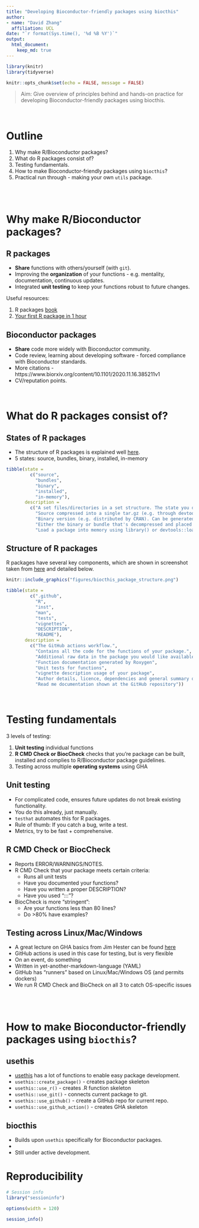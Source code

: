 ```yaml
---
title: "Developing Bioconductor-friendly packages using biocthis"
author: 
- name: "David Zhang"
  affiliation: UCL
date: "`r format(Sys.time(), '%d %B %Y')`"
output: 
  html_document:
    keep_md: true
---
```


```r

library(knitr)
library(tidyverse)

knitr::opts_chunk$set(echo = FALSE, message = FALSE)

```

> Aim: Give overview of principles behind and hands-on practice for developing Bioconductor-friendly packages using biocthis. 

<br>

# Outline

1.  Why make R/Bioconductor packages?
2.  What do R packages consist of?
3.  Testing fundamentals. 
4.  How to make Bioconductor-friendly packages using `biocthis`?
5.  Practical run through - making your own `utils` package.

<br><br>

# Why make R/Bioconductor packages?

## R packages

- **Share** functions with others/yourself (with `git`). 
- Improving the **organization** of your functions - e.g. mentality, documentation, continuous updates. 
- Integrated **unit testing** to keep your functions robust to future changes. 

Useful resources:

1. R packages [book](https://rstudio.com/products/rpackages/)
2. [Your first R package in 1 hour](https://www.pipinghotdata.com/posts/2020-10-25-your-first-r-package-in-1-hour/)

## Bioconductor packages

- **Share** code more widely with Bioconductor community. 
- Code review, learning about developing software - forced compliance with Bioconductor standards. 
- More citations - https://www.biorxiv.org/content/10.1101/2020.11.16.385211v1
- CV/reputation points. 

<br>

# What do R packages consist of?

## States of R packages 

- The structure of R packages is explained well [here](https://r-pkgs.org/package-structure-state.html).
- 5 states: source, bundles, binary, installed, in-memory

```r

tibble(state = 
         c("source", 
           "bundles", 
           "binary", 
           "installed", 
           "in-memory"), 
       description = 
         c("A set files/directories in a set structure. The state you develop with and encounter with when cloning a repo.", 
           "Source compressed into a single tar.gz (e.g. through devtools::build())", 
           "Binary version (e.g. distributed by CRAN). Can be generated through devtools::build(binary = TRUE)", 
           "Either the binary or bundle that's decompressed and placed into your R package library (using install.packages())", 
           "Load a package into memory using library() or devtools::load_all()"))

```

## Structure of R packages

R packages have several key components, which are shown in screenshot taken from [here](https://github.com/lcolladotor/biocthis) and detailed below. 

```r

knitr::include_graphics("figures/biocthis_package_structure.png")

```

```r

tibble(state = 
         c(".github", 
           "R", 
           "inst", 
           "man", 
           "tests", 
           "vignettes", 
           "DESCRIPTION",
           "README"), 
       description = 
         c("The GitHub actions workflow.", 
           "Contains all the code for the functions of your package.", 
           "Additional raw data in the package you would like available to the user.", 
           "Function documentation generated by Roxygen", 
           "Unit tests for functions", 
           "vignette description usage of your package", 
           "Author details, licence, dependencies and general summary of your package", 
           "Read me documentation shown at the GitHub repository"))

```

<br>

# Testing fundamentals

3 levels of testing: 

1. **Unit testing** individual functions
2. **R CMD Check or BiocCheck** checks that you're package can be built, installed and complies to R/Bioconductor package guidelines. 
3. Testing across multiple **operating systems** using GHA
    
## Unit testing

- For complicated code, ensures future updates do not break existing functionality.  
- You do this already, just manually. 
- `testhat` automates this for R packages.
- Rule of thumb: If you catch a bug, write a test. 
- Metrics, try to be fast + comprehensive.

## R CMD Check or BiocCheck

- Reports ERROR/WARNINGS/NOTES.
- R CMD Check that your package meets certain criteria: 
    - Runs all unit tests 
    - Have you documented your functions?
    - Have you written a proper DESCRIPTION?
    - Have you used ":::"?
- BiocCheck is more "stringent":
    - Are your functions less than 80 lines?
    - Do >80% have examples?

## Testing across Linux/Mac/Windows

- A great lecture on GHA basics from Jim Hester can be found [here](https://www.jimhester.com/talk/2020-rsc-github-actions/)
- GitHub actions is used in this case for testing, but is very flexible
- On an event, do something
- Written in yet-another-markdown-language (YAML)
- GitHub has "runners" based on Linux/Mac/Windows OS (and permits dockers)
- We run R CMD Check and BioCheck on all 3 to catch OS-specific issues

<br><br>

# How to make Bioconductor-friendly packages using `biocthis`?

## usethis

- [usethis](https://usethis.r-lib.org/) has a lot of functions to enable easy package development. 
- `usethis::create_package()` - creates package skeleton
- `usethis::use_r()` - creates .R function skeleton
- `usethis::use_git()` - connects current package to git. 
- `usethis::use_github()` - create a GitHub repo for current repo. 
- `usethis::use_github_action()` - creates GHA skeleton


## biocthis

- Builds upon `usethis` specifically for Bioconductor packages. 
- 
- Still under active development. 

# Reproducibility

```r

# Session info
library("sessioninfo")

options(width = 120)

session_info()
```
